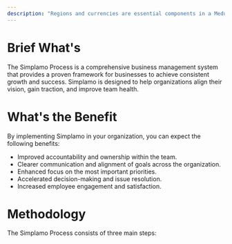 ```yaml
---
description: "Regions and currencies are essential components in a Medusa ecommerce store. Learn about the available features and guides."
---
```



# Brief What's
The Simplamo Process is a comprehensive business management system that provides a proven framework for businesses to achieve consistent growth and success. Simplamo is designed to help organizations align their vision, gain traction, and improve team health.
# What's the Benefit
By implementing Simplamo in your organization, you can expect the following benefits:
* Improved accountability and ownership within the team.
* Clearer communication and alignment of goals across the organization.
* Enhanced focus on the most important priorities.
* Accelerated decision-making and issue resolution.
* Increased employee engagement and satisfaction.

# Methodology
The Simplamo Process consists of three main steps:

